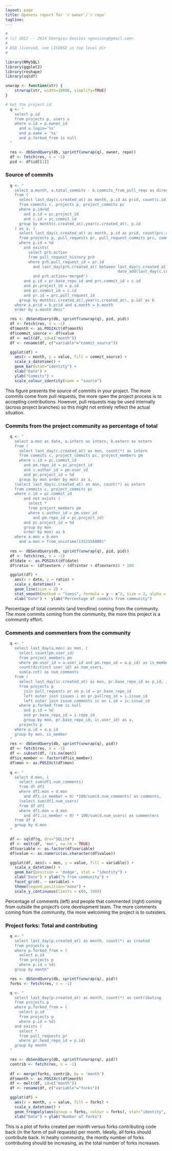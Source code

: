 ```yaml
---
layout: page
title: Openess report for `r owner`/`r repo`
tagline: 
---
```


```r

#
# (c) 2012 -- 2014 Georgios Gousios <gousiosg@gmail.com>
#
# BSD licensed, see LICENSE in top level dir
#

library(RMySQL)
library(ggplot2)
library(reshape)
library(sqldf)

unwrap <- function(str) {
    strwrap(str, width=10000, simplify=TRUE)
}

# Get the project id
  q <- "
    select p.id 
    from projects p, users u 
    where u.id = p.owner_id 
      and u.login='%s' 
      and p.name = '%s' 
      and p.forked_from is null
  "

  res <- dbSendQuery(db, sprintf(unwrap(q), owner, repo))
  df <- fetch(res, n = -1)
  pid <- df$id[[1]]
```

### Source of commits
```r

  q <- "
    select a.month, a.total_commits - b.commits_from_pull_reqs as direct, b.commits_from_pull_reqs as pullreq 
    from (
      select last_day(c.created_at) as month, p.id as prid, count(c.id) as total_commits 
      from commits c, projects p, project_commits pc 
      where p.id=%d  
        and p.id = pc.project_id 
        and c.id = pc.commit_id 
      group by month(c.created_at),year(c.created_at), p.id
    ) as a, (
      select last_day(c.created_at) as month, p.id as prid, count(prc.commit_id) as commits_from_pull_reqs 
      from projects p, pull_requests pr, pull_request_commits prc, commits c, project_commits pc 
      where p.id = %d 
        and exists(
          select prh.action 
          from pull_request_history prh 
          where prh.pull_request_id = pr.id 
            and last_day(prh.created_at) between last_day(c.created_at) and 
                                                 date_add(last_day(c.created_at), INTERVAL 1 MONTH) 
            and prh.action='merged') 
        and p.id = pr.base_repo_id and prc.commit_id = c.id 
        and pc.project_id = p.id 
        and pc.commit_id = c.id 
        and pr.id = prc.pull_request_id 
      group by month(c.created_at),year(c.created_at), p.id) as b 
    where a.prid = b.prid and a.month = b.month 
    order by a.month desc"

  res <- dbSendQuery(db, sprintf(unwrap(q), pid, pid))
  df <- fetch(res, n = -1)
  df$month <- as.POSIXct(df$month)
  df$commit_source <- df$value
  df <- melt(df, id=c('month'))
  df <- rename(df, c("variable"="commit_source"))

  ggplot(df) + 
    aes(x = month, y = value, fill = commit_source) + 
    scale_x_datetime() + 
    geom_bar(stat="identity") + 
    xlab("Date") + 
    ylab("Commits") + 
    scale_colour_identity(name = "source")
```

This figure presents the source of commits in your project. The more commits 
come from pull requests, the more open the project process is to accepting 
contributions. However, pull requests may be used internally (across project 
branches) so this might not entirely reflect the actual situation. 

### Commits from the project community as percentage of total
```r
  q <- "
    select a.mon as date, a.intern as intern, b.extern as extern 
    from (
      select last_day(c.created_at) as mon, count(*) as intern 
      from commits c, project_commits pc, project_members pm 
      where c.id = pc.commit_id  
        and pm.repo_id = pc.project_id 
        and c.author_id = pm.user_id 
        and pc.project_id = %d 
      group by mon order by mon) as a, 
    (select last_day(c.created_at) as mon, count(*) as extern 
    from commits c, project_commits pc 
    where c.id = pc.commit_id  
        and not exists (
          select * 
          from project_members pm 
          where c.author_id = pm.user_id 
            and pm.repo_id = pc.project_id) 
        and pc.project_id = %d 
        group by mon 
        order by mon) as b 
    where a.mon = b.mon
      and a.mon > from_unixtime(1312156800)"
  
  res <- dbSendQuery(db, sprintf(unwrap(q), pid, pid))
  df <- fetch(res, n = -1)
  df$date <- as.POSIXct(df$date)
  df$ratio <- (df$extern / (df$inter + df$extern)) * 100

  ggplot(df) + 
    aes(x = date, y = ratio) + 
    scale_x_datetime() + 
    geom_line(size = 2) + 
    stat_smooth(method = "loess", formula = y ~ x^2, size = 2, alpha = 0) + 
    xlab("Date") +  ylab("Percentage of commits from community")

```

Percentage of total commits (and trendline) coming from the community. The more 
commits coming from the community, the more this project is a community effort.

### Comments and commenters from the community
```r
  q <- "
    select last_day(a.mon) as mon, (
      select count(pm.user_id) 
      from project_members pm 
      where pm.user_id = a.user_id and pm.repo_id = a.p_id) as is_member, 
      count(distinct user_id) as num_users, 
      sum(a.cnt) as num_comments  
    from (
      select last_day(ic.created_at) as mon, pr.base_repo_id as p_id, ic.user_id as user_id, count(ic.comment_id) as cnt 
      from projects p 
        join pull_requests pr on p.id = pr.base_repo_id 
        left outer join issues i on pr.pullreq_id = i.issue_id 
        left outer join issue_comments ic on i.id = ic.issue_id 
      where p.forked_from is null 
        and p.id = %d 
        and pr.base_repo_id = i.repo_id 
        group by mon, pr.base_repo_id, ic.user_id) as a, 
      projects p 
    where p.id = a.p_id 
    group by mon, is_member
  "
  res <- dbSendQuery(db, sprintf(unwrap(q), pid))
  df <- fetch(res, n = -1)
  df <- subset(df, !is.na(mon))
  df$is_member <- factor(df$is_member)
  df$mon <- as.POSIXct(df$mon)
  
  q <- "
    select d.mon, (
      select sum(df1.num_comments) 
      from df df1 
      where df1.mon = d.mon 
        and df1.is_member = 0) *100/sum(d.num_comments) as comments, 
      (select sum(df1.num_users) 
      from df df1 
      where df1.mon = d.mon 
        and df1.is_member = 0) * 100/sum(d.num_users) as commenters 
    from df d 
    group by d.mon
  "

  df <- sqldf(q, drv="SQLite")
  df <- melt(df, 'mon', na.rm = TRUE)
  df$variable <- as.factor(df$variable)
  df$value <- as.numeric(as.character(df$value))

  ggplot(df, aes(x = mon, y = value, fill = variable)) + 
    scale_x_datetime() + 
    geom_bar(position = 'dodge', stat = "identity") + 
    xlab("Date") + ylab("% from community") + 
    facet_grid(. ~ variable) + 
    theme(legend.position="none") +
    scale_y_continuous(limits = c(0, 100))

```
Percentage of comments (left) and people that commented (right) coming from 
outside the project's core development team. The more comments coming from the 
community, the more welcoming the project is to outsiders.

### Project forks: Total and contributing
```r
  q <- "
    select last_day(p.created_at) as month, count(*) as created 
    from projects p 
    where p.forked_from = (
      select p.id 
      from projects p 
      where p.id = %d) 
    group by month"

  res <- dbSendQuery(db, sprintf(unwrap(q), pid))
  forks <- fetch(res, n = -1)

  q <- "
    select last_day(p.created_at) as month, count(*) as contributing 
    from projects p 
    where p.forked_from = (
      select p.id 
      from projects p 
      where p.id = %d) 
    and exists (
      select * 
      from pull_requests pr 
      where pr.head_repo_id = p.id) 
    group by month
  "

  res <- dbSendQuery(db, sprintf(unwrap(q), pid))
  contrib <- fetch(res, n = -1)
  
  df <- merge(forks, contrib, by = 'month')
  df$month <- as.POSIXct(df$month)
  df <- melt(df, id=c('month'))
  df <- rename(df, c("variable"="forks"))

  ggplot(df) + 
    aes(x = month, y = value, fill = forks) + 
    scale_x_datetime() + 
    geom_freqpoly(aes(group = forks, colour = forks), stat="identity", size = 2) + 
    xlab("Date") + ylab("Number of forks")
```

This is a plot of forks created per month versus forks contributing code back 
(in the form of pull requests) per month. Ideally, all forks should contribute 
back. In healty community, the montly number of forks contributing should be 
increasing, as the total number of forks increases.
